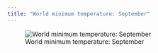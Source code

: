 ```yaml
---
title: "World minimum temperature: September"
---
```


![World minimum temperature: September](images/tmin_9.png)